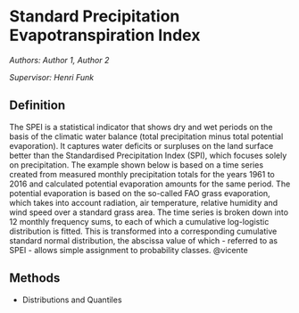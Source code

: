 # Standard Precipitation Evapotranspiration Index {#spei}

*Authors: Author 1, Author 2*

*Supervisor: Henri Funk*

## Definition

The SPEI is a statistical indicator that shows dry and wet periods on the basis of the climatic water balance (total precipitation minus total potential evaporation). It captures water deficits or surpluses on the land surface better than the Standardised Precipitation Index (SPI), which focuses solely on precipitation. The example shown below is based on a time series created from measured monthly precipitation totals for the years 1961 to 2016 and calculated potential evaporation amounts for the same period. The potential evaporation is based on the so-called FAO grass evaporation, which takes into account radiation, air temperature, relative humidity and wind speed over a standard grass area. The time series is broken down into 12 monthly frequency sums, to each of which a cumulative log-logistic distribution is fitted. This is transformed into a corresponding cumulative standard normal distribution, the abscissa value of which - referred to as SPEI - allows simple assignment to probability classes.
@vicente

## Methods

- Distributions and Quantiles


